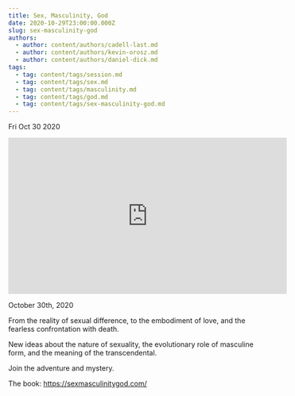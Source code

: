```yaml
---
title: Sex, Masculinity, God
date: 2020-10-29T23:00:00.000Z
slug: sex-masculinity-god
authors:
  - author: content/authors/cadell-last.md
  - author: content/authors/kevin-orosz.md
  - author: content/authors/daniel-dick.md
tags:
  - tag: content/tags/session.md
  - tag: content/tags/sex.md
  - tag: content/tags/masculinity.md
  - tag: content/tags/god.md
  - tag: content/tags/sex-masculinity-god.md
---
```






Fri Oct 30 2020

<iframe width="560" height="315" src="https://www.youtube.com/embed/YNf-mWysKao" title="Sex, Masculinity, God w/ Cadell Last, Kevin Orosz and Daniel Dick" frameborder="0" allow="accelerometer; autoplay; clipboard-write; encrypted-media; gyroscope; picture-in-picture" allowfullscreen ></iframe>

October 30th, 2020

From the reality of sexual difference, to the embodiment of love, and the fearless confrontation with death.

New ideas about the nature of sexuality, the evolutionary role of masculine form, and the meaning of the transcendental.

Join the adventure and mystery.

The book: https://sexmasculinitygod.com/


